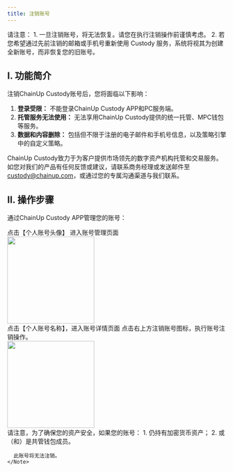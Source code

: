 ```yaml
---
title: 注销账号
---
```

<Note>
请注意：
1. 一旦注销账号，将无法恢复。请您在执行注销操作前谨慎考虑。
2. 若您希望通过先前注销的邮箱或手机号重新使用 Custody 服务，系统将视其为创建全新账号，而非恢复您的旧账号。
</Note>

## I. 功能简介
 
注销ChainUp Custody账号后，您将面临以下影响：

1. **登录受限：** 不能登录ChainUp Custody APP和PC服务端。 
2. **托管服务无法使用：** 无法享用ChainUp Custody提供的统一托管、MPC钱包等服务。
3. **数据和内容删除：** 包括但不限于注册的电子邮件和手机号信息，以及策略引擎中的自定义策略。


ChainUp Custody致力于为客户提供市场领先的数字资产机构托管和交易服务。
如您对我们的产品有任何反馈或建议，请联系商务经理或发送邮件至 [custody@chainup.com](mailto:custody@chainup.com)，或通过您的专属沟通渠道与我们联系。


## II. 操作步骤

通过ChainUp Custody APP管理您的账号：

<Steps>
  <Step title="个人中心">
    点击【个人账号头像】 进入账号管理页面
 <div className="w-full flex items-center justify-center">
    <img src="/images/custody-guide/personalcn.png" width="200"/>
  </div>
  </Step>

  <Step title="账号详情">
    点击【个人账号名称】，进入账号详情页面

  </Step>

  <Step title="注销账号">
    点击右上方注销账号图标，执行账号注销操作。
 <div className="w-full flex items-center justify-center">
    <img src="/images/custody-guide/cancelaccount.png" width="200"/>
  </div>
    <Note>
      请注意，为了确保您的资产安全，如果您的账号：
      1. 仍持有加密货币资产；
      2. 或（和）是共管钱包成员。

      此账号将无法注销。
    </Note>
  </Step>
</Steps>
